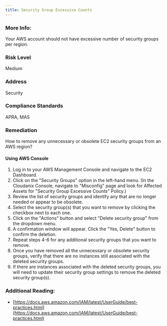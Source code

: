 ```yaml
---
title: Security Group Excessive Counts
---
```


### More Info:

Your AWS account should not have excessive number of security groups per region.

### Risk Level

Medium

### Address

Security

### Compliance Standards

APRA, MAS

### Remediation

How to remove any unnecessary or obsolete EC2 security groups from an AWS region?

#### Using AWS Console

1. Log in to your AWS Management Console and navigate to the EC2 Dashboard.
2. Click on the "Security Groups" option in the left-hand menu.
    (In the Cloudanix Console, navigate to "Misconfig" page and look for Affected Assets for "Security Group Excessive Counts" Policy.)
3. Review the list of security groups and identify any that are no longer needed or appear to be obsolete.
4. Select the security group(s) that you want to remove by clicking the checkbox next to each one.
5. Click on the "Actions" button and select "Delete security group" from the dropdown menu.
6. A confirmation window will appear. Click the "Yes, Delete" button to confirm the deletion.
7. Repeat steps 4-6 for any additional security groups that you want to remove.
8. Once you have removed all the unnecessary or obsolete security groups, verify that there are no instances still associated with the deleted security groups.
9. If there are instances associated with the deleted security groups, you will need to update their security group settings to remove the deleted security group(s).

### Additional Reading:

- [https://docs.aws.amazon.com/IAM/latest/UserGuide/best-practices.html](https://docs.aws.amazon.com/IAM/latest/UserGuide/best-practices.html)
